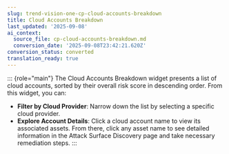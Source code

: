 ```yaml
---
slug: trend-vision-one-cp-cloud-accounts-breakdown
title: Cloud Accounts Breakdown
last_updated: '2025-09-08'
ai_context:
  source_file: cp-cloud-accounts-breakdown.md
  conversion_date: '2025-09-08T23:42:21.620Z'
conversion_status: converted
translation_ready: true
---
```


::: {role="main"}
The Cloud Accounts Breakdown widget presents a list of cloud accounts, sorted by their overall risk score in descending order. From this widget, you can:

- **Filter by Cloud Provider**: Narrow down the list by selecting a specific cloud provider.
- **Explore Account Details**: Click a cloud account name to view its associated assets. From there, click any asset name to see detailed information in the Attack Surface Discovery page and take necessary remediation steps.
:::
